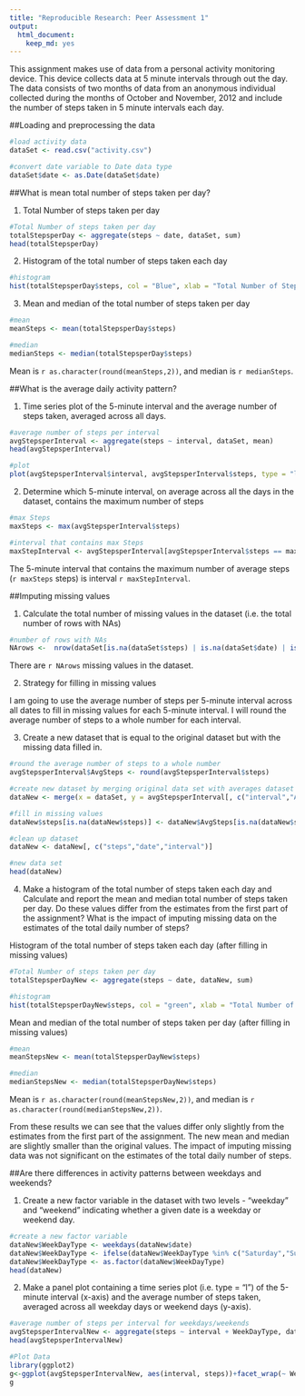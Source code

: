 ```yaml
---
title: "Reproducible Research: Peer Assessment 1"
output: 
  html_document: 
    keep_md: yes
---
```


This assignment makes use of data from a personal activity monitoring device. This device collects data at 5 minute intervals through out the day. The data consists of two months of data from an anonymous individual collected during the months of October and November, 2012 and include the number of steps taken in 5 minute intervals each day.

##Loading and preprocessing the data

```r
#load activity data
dataSet <- read.csv("activity.csv")

#convert date variable to Date data type
dataSet$date <- as.Date(dataSet$date)
```

##What is mean total number of steps taken per day?

1. Total Number of steps taken per day

```r
#Total Number of steps taken per day
totalStepsperDay <- aggregate(steps ~ date, dataSet, sum)
head(totalStepsperDay)
```

2. Histogram of the total number of steps taken each day

```r
#histogram
hist(totalStepsperDay$steps, col = "Blue", xlab = "Total Number of Steps per Day", main = "Histogram of the total number of steps taken each day", breaks = 20)

```

3. Mean and median of the total number of steps taken per day

```r
#mean
meanSteps <- mean(totalStepsperDay$steps)

#median
medianSteps <- median(totalStepsperDay$steps)
```

Mean is `r as.character(round(meanSteps,2))`, and median is `r medianSteps`.

##What is the average daily activity pattern?

1. Time series plot of the 5-minute interval and the average number of steps taken, averaged across all days.

```r
#average number of steps per interval
avgStepsperInterval <- aggregate(steps ~ interval, dataSet, mean)
head(avgStepsperInterval)

#plot
plot(avgStepsperInterval$interval, avgStepsperInterval$steps, type = "l",xlab = "Daily 5-minute interval", ylab = "Average number of steps", main = "Average Daily Activity Pattern")
```

2. Determine which 5-minute interval, on average across all the days in the dataset, contains the maximum number of steps

```r
#max Steps
maxSteps <- max(avgStepsperInterval$steps)

#interval that contains max Steps
maxStepInterval <- avgStepsperInterval[avgStepsperInterval$steps == maxSteps,][["interval"]]
```

The 5-minute interval that contains the maximum number of average steps (`r maxSteps` steps) is interval `r maxStepInterval`.

##Imputing missing values

1. Calculate the total number of missing values in the dataset (i.e. the total number of rows with NAs)

```r
#number of rows with NAs
NArows <-  nrow(dataSet[is.na(dataSet$steps) | is.na(dataSet$date) | is.na(dataSet$interval),])

```

There are `r NArows` missing values in the dataset.

2. Strategy for filling in missing values

I am going to use the average number of steps per 5-minute interval across all dates to fill in missing values for each 5-minute interval. I will round the average number of steps to a whole number for each interval.

3. Create a new dataset that is equal to the original dataset but with the missing data filled in.

```r
#round the average number of steps to a whole number
avgStepsperInterval$AvgSteps <- round(avgStepsperInterval$steps)

#create new dataset by merging original data set with averages dataset
dataNew <- merge(x = dataSet, y = avgStepsperInterval[, c("interval","AvgSteps")], by = "interval", all = TRUE)

#fill in missing values
dataNew$steps[is.na(dataNew$steps)] <- dataNew$AvgSteps[is.na(dataNew$steps)]

#clean up dataset
dataNew <- dataNew[, c("steps","date","interval")]

#new data set
head(dataNew)
```

4. Make a histogram of the total number of steps taken each day and Calculate and report the mean and median total number of steps taken per day. Do these values differ from the estimates from the first part of the assignment? What is the impact of imputing missing data on the estimates of the total daily number of steps?

Histogram of the total number of steps taken each day (after filling in missing values)

```r
#Total Number of steps taken per day
totalStepsperDayNew <- aggregate(steps ~ date, dataNew, sum)

#histogram
hist(totalStepsperDayNew$steps, col = "green", xlab = "Total Number of Steps per Day", main = "Total number of steps taken each day (no missing values)", breaks = 20)
```

Mean and median of the total number of steps taken per day (after filling in missing values)

```r
#mean
meanStepsNew <- mean(totalStepsperDayNew$steps)

#median
medianStepsNew <- median(totalStepsperDayNew$steps)
```

Mean is `r as.character(round(meanStepsNew,2))`, and median is `r as.character(round(medianStepsNew,2))`.

From these results we can see that the values differ only slightly from the estimates from the first part of the assignment. The new mean and median are slightly smaller than the original values. The impact of imputing missing data was not significant on the estimates of the total daily number of steps.

##Are there differences in activity patterns between weekdays and weekends?

1. Create a new factor variable in the dataset with two levels - "weekday" and "weekend" indicating whether a given date is a weekday or weekend day.

```r
#create a new factor variable
dataNew$WeekDayType <- weekdays(dataNew$date)
dataNew$WeekDayType <- ifelse(dataNew$WeekDayType %in% c("Saturday","Sunday"), yes = "weekend", "weekday")
dataNew$WeekDayType <- as.factor(dataNew$WeekDayType)
head(dataNew)
```

2. Make a panel plot containing a time series plot (i.e. type = "l") of the 5-minute interval (x-axis) and the average number of steps taken, averaged across all weekday days or weekend days (y-axis).

```r
#average number of steps per interval for weekdays/weekends
avgStepsperIntervalNew <- aggregate(steps ~ interval + WeekDayType, dataNew, mean)
head(avgStepsperIntervalNew)

#Plot Data
library(ggplot2)
g<-ggplot(avgStepsperIntervalNew, aes(interval, steps))+facet_wrap(~ WeekDayType, nrow=2)+ geom_line(aes(color=WeekDayType)) + labs(x = "Interval") + labs(title = "Activity Pattern") + labs(y= "Average number of steps")
g
```